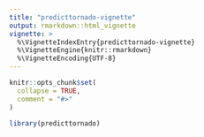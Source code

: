 ```yaml
---
title: "predicttornado-vignette"
output: rmarkdown::html_vignette
vignette: >
  %\VignetteIndexEntry{predicttornado-vignette}
  %\VignetteEngine{knitr::rmarkdown}
  %\VignetteEncoding{UTF-8}
---
```


```r
knitr::opts_chunk$set(
  collapse = TRUE,
  comment = "#>"
)
```

```r
library(predicttornado)
```

